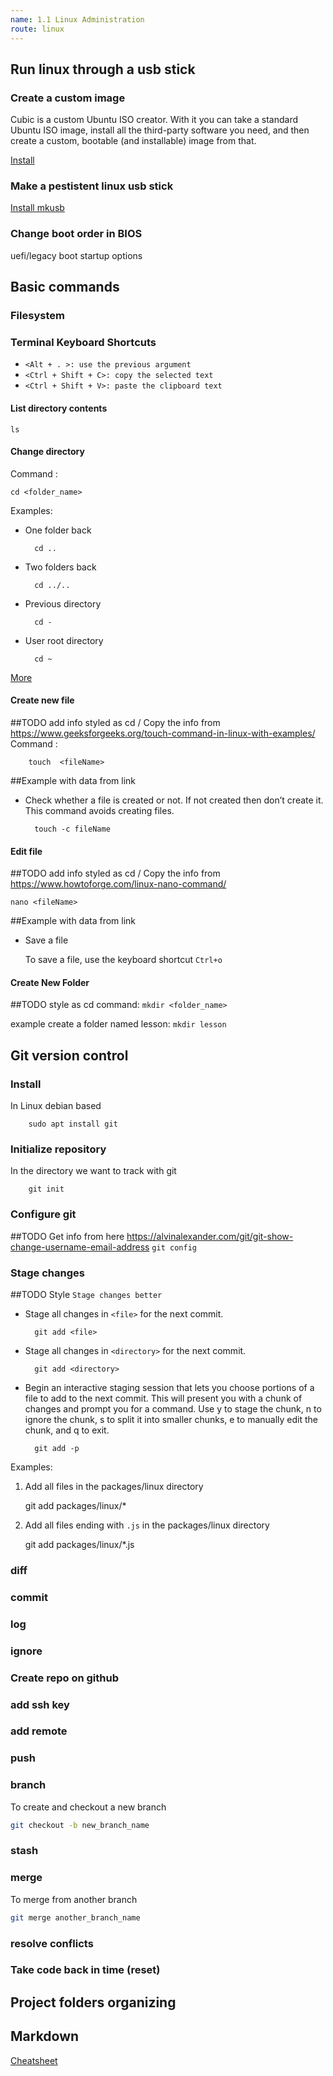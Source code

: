 ```yaml
---
name: 1.1 Linux Administration
route: linux
---
```


## Run linux through a usb stick

### Create a custom image
Cubic is a custom Ubuntu ISO creator. With it you can take a standard Ubuntu ISO image,
install all the third-party software you need, and then create a custom, bootable 
(and installable) image from that.

[Install](linux/install#cubic)

### Make a pestistent linux usb stick

[Install mkusb](linux/install#mksub)

### Change boot order in BIOS 

uefi/legacy
boot startup options

## Basic commands


### Filesystem 

### Terminal Keyboard Shortcuts
* `<Alt + . >: use the previous argument`
* `<Ctrl + Shift + C>: copy the selected text`
* `<Ctrl + Shift + V>: paste the clipboard text`

#### List directory contents
`ls`

#### Change directory
Command : 

    cd <folder_name>

Examples:
- One folder back

        cd ..

- Two folders back

        cd ../..

- Previous directory
    
        cd -
- User root directory
        
        cd ~

[More](https://www.tecmint.com/cd-command-in-linux/)

#### Create new file
##TODO add info styled as cd / Copy the info from https://www.geeksforgeeks.org/touch-command-in-linux-with-examples/
Command : 

        touch  <fileName>

##Example with data from link
- Check whether a file is created or not. If not created then don’t create it. This command avoids creating files.

        touch -c fileName

#### Edit file
##TODO add info styled as cd / Copy the info from https://www.howtoforge.com/linux-nano-command/

`nano <fileName>`

##Example with data from link
- Save a file
  
  To save a file, use the keyboard shortcut `Ctrl+o`

#### Create New Folder
##TODO style as cd
command: `mkdir <folder_name>`

example create a folder named lesson: `mkdir lesson`


## Git version control

### Install
In Linux debian based 

        sudo apt install git

### Initialize repository
In the directory we want to track with git

        git init

### Configure git 
##TODO Get info from here https://alvinalexander.com/git/git-show-change-username-email-address
`git config`


### Stage changes
##TODO Style `Stage changes better`

- Stage all changes in `<file>` for the next commit.
 
        git add <file>

- Stage all changes in `<directory>` for the next commit.
 
        git add <directory>

- Begin an interactive staging session that lets you choose
portions of a file to add to the next commit. 
This will present you with a chunk of changes and prompt you
for a command. 
Use y to stage the chunk, n to ignore the chunk,
 s to split it into smaller chunks,
  e to manually edit the chunk, and q to exit.

        git add -p
Examples:
  1. Add all files in the packages/linux directory

        git add packages/linux/*  

  2. Add all files ending with `.js` in the packages/linux directory

        git add packages/linux/*.js  

### diff 

### commit

### log

### ignore

### Create repo on github

### add ssh key

### add remote

### push 

### branch
To create and checkout a new branch 
```sh
git checkout -b new_branch_name
```

### stash

### merge
To merge from another branch

```sh
git merge another_branch_name
```

### resolve conflicts

### Take code back in time (reset)

## Project folders organizing

## Markdown

[Cheatsheet](cheatsheets/markdown)
